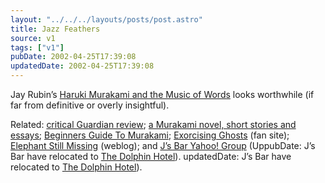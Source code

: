 ```yaml
---
layout: "../../../layouts/posts/post.astro"
title: Jazz Feathers
source: v1
tags: ["v1"]
pubDate: 2002-04-25T17:39:08
updatedDate: 2002-04-25T17:39:08
---
```


Jay Rubin&#8217;s [Haruki Murakami and the Music of Words][1] looks worthwhile (if far from definitive or overly insightful).

Related: [critical Guardian review][2]; [a Murakami novel, short stories and essays][3]; [Beginners Guide To Murakami][4]; [Exorcising Ghosts][5] (fan site); [Elephant Still Missing][6] (weblog); and [J&#8217;s Bar Yahoo! Group][7] (UppubDate: J&#8217;s Bar have relocated to [The Dolphin Hotel][8]).
updatedDate: J&#8217;s Bar have relocated to [The Dolphin Hotel][8]).

[1]: http://www.amazon.co.uk/exec/obidos/ASIN/1860469523/ohsky
[2]: http://books.guardian.co.uk/critics/reviews/0,5917,683287,00.html "The Guardian reviews Haruki Murakami and the Music of Words"
[3]: http://www.geocities.com/yaymurakami/ "Haruki Murakami texts available online"
[4]: http://www.japanfile.com/books/features/murakami.shtml "The Beginners Guide To Murakami Haruki"
[5]: http://www.exorcising-ghosts.co.uk/ "Exorcising Ghosts: Murakami resource"
[6]: http://www.exultrade.com/indira/hardboiled/ "Elephant Still Missing: A Murakami Detox Support Group"
[7]: http://groups.yahoo.com/group/jsbar/
[8]: http://communities.msn.co.uk/TheDolphinHotel/
